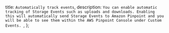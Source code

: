   title: `Automatically track events`,
  description: `You can enable automatic tracking of Storage Events such as uploads and downloads. Enabling this will automatically send Storage Events to Amazon Pinpoint and you will be able to see them within the AWS Pinpoint Console under Custom Events. `,
};